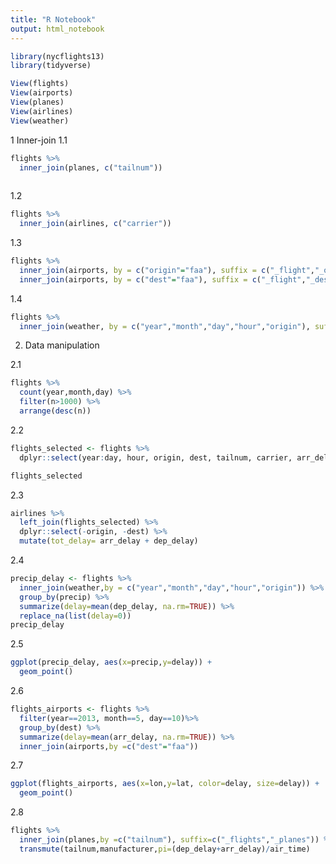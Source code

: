 ```yaml
---
title: "R Notebook"
output: html_notebook
---
```


```r
library(nycflights13)
library(tidyverse)

View(flights)
View(airports)
View(planes)
View(airlines)
View(weather)
```
1 Inner-join
1.1
```r
flights %>%
  inner_join(planes, c("tailnum"))
  
```
1.2
```r
flights %>%
  inner_join(airlines, c("carrier"))
```

1.3
```r

flights %>%
  inner_join(airports, by = c("origin"="faa"), suffix = c("_flight","_origin") ) %>%
  inner_join(airports, by = c("dest"="faa"), suffix = c("_flight","_dest"))
```
1.4
```r
flights %>%
  inner_join(weather, by = c("year","month","day","hour","origin"), suffix = c("_flight","_weather") )

```
2. Data manipulation

2.1
```r
flights %>%
  count(year,month,day) %>%
  filter(n>1000) %>%
  arrange(desc(n))
```
2.2
```r
flights_selected <- flights %>%
  dplyr::select(year:day, hour, origin, dest, tailnum, carrier, arr_delay, dep_delay)

flights_selected
```
2.3
```r

airlines %>%
  left_join(flights_selected) %>%
  dplyr::select(-origin, -dest) %>%
  mutate(tot_delay= arr_delay + dep_delay)

```
2.4
```r

precip_delay <- flights %>%
  inner_join(weather,by = c("year","month","day","hour","origin")) %>%
  group_by(precip) %>%
  summarize(delay=mean(dep_delay, na.rm=TRUE)) %>%
  replace_na(list(delay=0))
precip_delay
```

2.5
```r
ggplot(precip_delay, aes(x=precip,y=delay)) +
  geom_point()

```
2.6
```r

flights_airports <- flights %>%
  filter(year==2013, month==5, day==10)%>%
  group_by(dest) %>%
  summarize(delay=mean(arr_delay, na.rm=TRUE)) %>%
  inner_join(airports,by =c("dest"="faa"))
```

2.7
```r

ggplot(flights_airports, aes(x=lon,y=lat, color=delay, size=delay)) +
  geom_point()
```
2.8
```r
flights %>%
  inner_join(planes,by =c("tailnum"), suffix=c("_flights","_planes")) %>%
  transmute(tailnum,manufacturer,pi=(dep_delay+arr_delay)/air_time)
```

